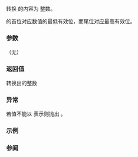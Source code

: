{{cpp/utility/bitset/title|to_ulong}}
{{cpp/utility/bitset/navbar}}
{{ddcl|notes={{mark constexpr since c++23}}|
unsigned long to_ulong() const
}}

转换 {{tt|bitset}} 的内容为 {{c|unsigned long}} 整数。

{{tt|bitset}} 的首位对应数值的最低有效位，而尾位对应最高有效位。

===参数===
（无）

===返回值===
转换出的整数

===异常===
若值不能以 {{c|unsigned long}} 表示则抛出 {{lc|std::overflow_error}}。

===示例===
{{example
|code=
#include &lt;bitset&gt;
#include &lt;iostream&gt;
#include &lt;stdexcept&gt;

int main()
{
    for (unsigned long i = 0; i &lt; 10; ++i)
    {
        std::bitset&lt;5&gt; b(i);
        std::bitset&lt;5&gt; b_inverted = ~b;
        std::cout &lt;&lt; i &lt;&lt; '\t' &lt;&lt; b &lt;&lt; '\t' &lt;&lt; b_inverted &lt;&lt; '\t'
                  &lt;&lt; b_inverted.to_ulong() &lt;&lt; '\n';
    }

    std::cout &lt;&lt; std::bitset&lt;32&gt;().to_string('-') &lt;&lt; '\n';

    try
    {
        std::bitset&lt;128&gt; x(42);
        std::cout &lt;&lt; x.to_ulong() &lt;&lt; '\n';
        x.flip();
        std::cout &lt;&lt; x.to_ulong() &lt;&lt; '\n'; // 抛出异常
    }
    catch (const std::overflow_error&amp; ex)
    {
        std::cout &lt;&lt; "ex: " &lt;&lt; ex.what() &lt;&lt; '\n';
    }
}
|p=true
|output=
0   00000   11111   31
1   00001   11110   30
2   00010   11101   29
3   00011   11100   28
4   00100   11011   27
5   00101   11010   26
6   00110   11001   25
7   00111   11000   24
8   01000   10111   23
9   01001   10110   22
--------------------------------
42
ex: bitset to_ulong overflow error
}}

===参阅===
{{dsc begin}}
{{dsc inc|cpp/utility/bitset/dsc to_string}}
{{dsc inc|cpp/utility/bitset/dsc to_ullong}}
{{dsc end}}

{{langlinks|de|en|es|fr|it|ja|pt|ru}}